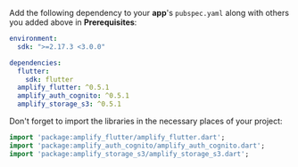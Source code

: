 Add the following dependency to your **app**'s `pubspec.yaml` along with others you added above in **Prerequisites**:

```yaml
environment:
  sdk: ">=2.17.3 <3.0.0"

dependencies:
  flutter:
    sdk: flutter
  amplify_flutter: ^0.5.1
  amplify_auth_cognito: ^0.5.1
  amplify_storage_s3: ^0.5.1
```

Don't forget to import the libraries in the necessary places of your project:

```dart
import 'package:amplify_flutter/amplify_flutter.dart';
import 'package:amplify_auth_cognito/amplify_auth_cognito.dart';
import 'package:amplify_storage_s3/amplify_storage_s3.dart';
```
